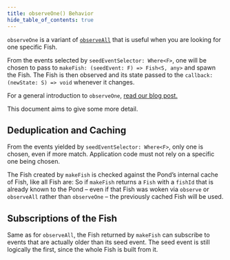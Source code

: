 ```yaml
---
title: observeOne() Behavior
hide_table_of_contents: true
---
```


`observeOne` is a variant of [`observeAll`](./observe-all.mdx) that is useful when you are looking for one specific Fish.

From the events selected by `seedEventSelector: Where<F>`, one will be chosen to pass to `makeFish: (seedEvent: F) => Fish<S, any>` and spawn the Fish.
The Fish is then observed and its state passed to the `callback: (newState: S) => void` whenever it changes.

For a general introduction to `observeOne`, [read our blog post.](/blog/2020/11/17/introducing-observe-all#observe-one-specific-thing)

This document aims to give some more detail.

## Deduplication and Caching

From the events yielded by `seedEventSelector: Where<F>`, only one is chosen, even if more match.
Application code must not rely on a specific one being chosen.

The Fish created by `makeFish` is checked against the Pond’s internal cache of Fish, like all Fish are:
So if `makeFish` returns a `Fish` with a `fishId` that is already known to the Pond
– even if that Fish was woken via `observe` or `observeAll` rather than `observeOne` –
the previously cached Fish will be used.

## Subscriptions of the Fish

Same as for `observeAll`, the Fish returned by `makeFish` can subscribe to events that are actually older than its seed event.
The seed event is still logically the first, since the whole Fish is built from it.
